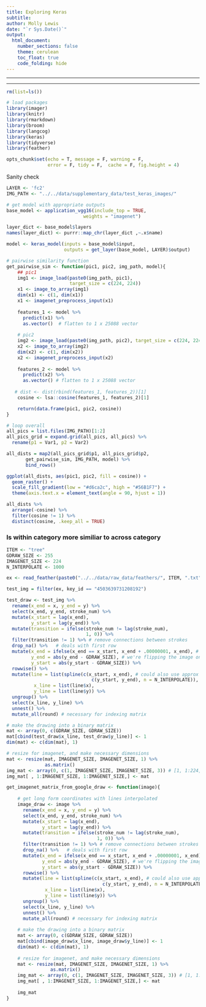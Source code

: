 ```yaml
---
title: Exploring Keras
subtitle: 
author: Molly Lewis 
date: "`r Sys.Date()`"
output: 
  html_document:
    number_sections: false
    theme: cerulean
    toc_float: true
    code_folding: hide
---
```

  
******
******

```r
rm(list=ls())

# load packages
library(imager)
library(knitr)
library(rmarkdown)
library(broom)
library(langcog)
library(keras)
library(tidyverse)
library(feather)

opts_chunk$set(echo = T, message = F, warning = F, 
               error = F, tidy = F,  cache = F, fig.height = 4)
``` 

Sanity check
```r
LAYER <- 'fc2'
IMG_PATH <- "../../data/supplementary_data/test_keras_images/"

# get model with appropriate outputs
base_model <- application_vgg16(include_top = TRUE, 
                            weights = "imagenet")

layer_dict <- base_model$layers
names(layer_dict) <- purrr::map_chr(layer_dict ,~.x$name)

model <- keras_model(inputs = base_model$input, 
                     outputs = get_layer(base_model, LAYER)$output)

# pairwise similarity function
get_pairwise_sim <- function(pic1, pic2, img_path, model){
    ## pic1
    img1 <- image_load(paste0(img_path, pic1), 
                       target_size = c(224, 224))
    x1 <- image_to_array(img1)
    dim(x1) <- c(1, dim(x1))
    x1 <- imagenet_preprocess_input(x1)
    
    features_1 <- model %>% 
      predict(x1) %>%
      as.vector()  # flatten to 1 x 25088 vector
    
    # pic2
    img2 <- image_load(paste0(img_path, pic2), target_size = c(224, 224))
    x2 <- image_to_array(img2)
    dim(x2) <- c(1, dim(x2))
    x2 <- imagenet_preprocess_input(x2)
    
    features_2 <- model %>% 
      predict(x2) %>%  
      as.vector() # flatten to 1 x 25088 vector
    
   # dist <- dist(rbind(features_1, features_2))[1]
    cosine <- lsa::cosine(features_1, features_2)[1]

    return(data.frame(pic1, pic2, cosine))
}

# loop overall
all_pics = list.files(IMG_PATH)[1:2]
all_pics_grid = expand.grid(all_pics, all_pics) %>%
  rename(p1 = Var1, p2 = Var2)  

all_dists = map2(all_pics_grid$p1, all_pics_grid$p2, 
       get_pairwise_sim, IMG_PATH, model) %>%
       bind_rows()

ggplot(all_dists, aes(pic1, pic2, fill = cosine)) + 
  geom_raster() +
  scale_fill_gradient(low = "#d6ca2c", high = "#56B1F7") +
  theme(axis.text.x = element_text(angle = 90, hjust = 1))

all_dists %>%
  arrange(-cosine) %>%
  filter(cosine != 1) %>%
  distinct(cosine, .keep_all = TRUE)
```


### Is within category more similiar to across category

```r

ITEM <- "tree"
GDRAW_SIZE <- 255
IMAGENET_SIZE <- 224
N_INTERPOLATE <- 1000

ex <- read_feather(paste0("../../data/raw_data/feathers/", ITEM, ".txt"))

test_img = filter(ex, key_id == "4503639731208192") 

test_draw <- test_img %>%
  rename(x_end = x, y_end = y) %>%
  select(x_end, y_end, stroke_num) %>%
  mutate(x_start = lag(x_end),
         y_start = lag(y_end)) %>%
  mutate(transition = ifelse(stroke_num != lag(stroke_num), 
                             1, 0)) %>%
  filter(transition != 1) %>% # remove connections between strokes
  drop_na() %>%   # deals with first row
  mutate(x_end = ifelse(x_end == x_start, x_end + .00000001, x_end), # spline can't deal with x's being equal
         y_end = abs(y_end - GDRAW_SIZE), # we're flipping the image on the x axis
         y_start = abs(y_start - GDRAW_SIZE)) %>% 
  rowwise() %>%
  mutate(line = list(spline(c(x_start, x_end), # could also use approx function
                               c(y_start, y_end), n = N_INTERPOLATE)), 
          x_line = list(line$x),
          y_line = list(line$y)) %>%
  ungroup() %>%
  select(x_line, y_line) %>%
  unnest() %>%
  mutate_all(round) # necessary for indexing matrix

# make the drawing into a binary matrix
mat <- array(0, c(GDRAW_SIZE, GDRAW_SIZE))
mat[cbind(test_draw$x_line, test_draw$y_line)] <- 1 
dim(mat) <- c(dim(mat), 1)

# resize for imagenet, and make necessary dimensions
mat <- resize(mat, IMAGENET_SIZE, IMAGENET_SIZE, 1) %>%
              as.matrix()
img_mat <- array(0, c(1, IMAGENET_SIZE, IMAGENET_SIZE, 3)) # [1, 1:224, 1:224, 1:3]
img_mat[ , 1:IMAGENET_SIZE, 1:IMAGENET_SIZE,] <- mat
```

```r
get_imagenet_matrix_from_google_draw <- function(image){
  
    # get long form coordinates with lines interpolated
    image_draw <- image %>%
      rename(x_end = x, y_end = y) %>%
      select(x_end, y_end, stroke_num) %>%
      mutate(x_start = lag(x_end),
             y_start = lag(y_end)) %>%
      mutate(transition = ifelse(stroke_num != lag(stroke_num), 
                                 1, 0)) %>%
      filter(transition != 1) %>% # remove connections between strokes
      drop_na() %>%   # deals with first row
      mutate(x_end = ifelse(x_end == x_start, x_end + .00000001, x_end), # spline can't deal with x's being equal
             y_end = abs(y_end - GDRAW_SIZE), # we're flipping the image on the x axis
             y_start = abs(y_start - GDRAW_SIZE)) %>% 
      rowwise() %>%
      mutate(line = list(spline(c(x_start, x_end), # could also use approx function
                                   c(y_start, y_end), n = N_INTERPOLATE)), 
              x_line = list(line$x),
              y_line = list(line$y)) %>%
      ungroup() %>%
      select(x_line, y_line) %>%
      unnest() %>%
      mutate_all(round) # necessary for indexing matrix
      
    # make the drawing into a binary matrix
    mat <- array(0, c(GDRAW_SIZE, GDRAW_SIZE))
    mat[cbind(image_draw$x_line, image_draw$y_line)] <- 1 
    dim(mat) <- c(dim(mat), 1)
    
    # resize for imagenet, and make necessary dimensions
    mat <- resize(mat, IMAGENET_SIZE, IMAGENET_SIZE, 1) %>%
                as.matrix()
    img_mat <- array(0, c(1, IMAGENET_SIZE, IMAGENET_SIZE, 3)) # [1, 1:224, 1:224, 1:3]
    img_mat[ , 1:IMAGENET_SIZE, 1:IMAGENET_SIZE,] <- mat
    
    img_mat
}




```

